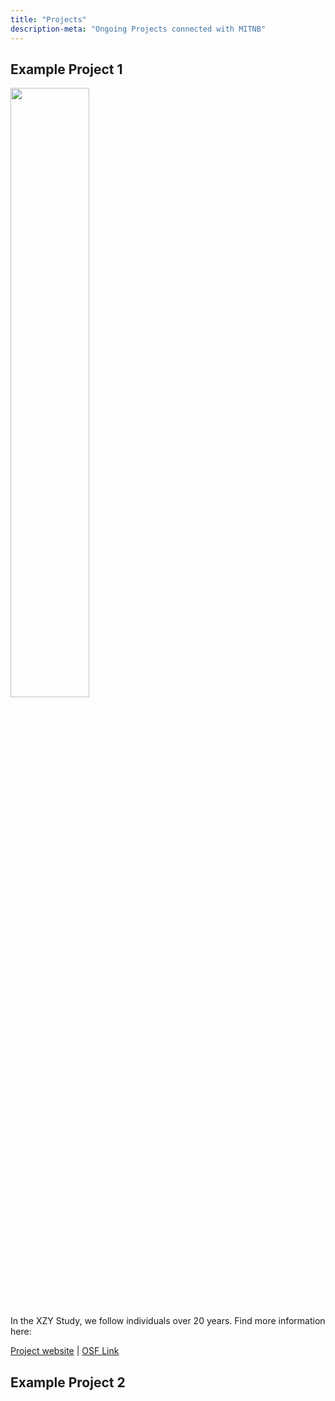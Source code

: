 ```yaml
---
title: "Projects"
description-meta: "Ongoing Projects connected with MITNB"
---
```


## Example Project 1

```{=html}

<img src="files/images/mitnb_logo_draft.png" style="height: 50%; width: 50%; object-fit: contain"/>

```
In the XZY Study, we follow individuals over 20 years. 
Find more information here: 

<a href="https://google.com" target="_blank">Project website</a> | 
<a href="https://osf.com" target="_blank">OSF Link</a>

## Example Project 2
